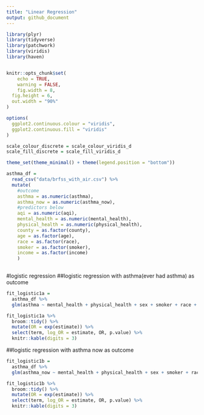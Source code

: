 ```yaml
---
title: "Linear Regression"
output: github_document
---
```


```r
library(plyr)
library(tidyverse)
library(patchwork)
library(viridis)
library(haven)


knitr::opts_chunk$set(
	echo = TRUE,
	warning = FALSE,
	fig.width = 8, 
  fig.height = 6,
  out.width = "90%"
)

options(
  ggplot2.continuous.colour = "viridis",
  ggplot2.continuous.fill = "viridis"
)

scale_colour_discrete = scale_colour_viridis_d
scale_fill_discrete = scale_fill_viridis_d

theme_set(theme_minimal() + theme(legend.position = "bottom"))
```

```r
asthma_df = 
  read_csv("data/brfss_with_air.csv") %>%
  mutate(
    #outcome
    asthma = as.numeric(asthma),
    asthma_now = as.numeric(asthma_now),
    #predictors below
    aqi = as.numeric(aqi),
    mental_health = as.numeric(mental_health),
    physical_health = as.numeric(physical_health),
    county = as.factor(county),
    age = as.factor(age),
    race = as.factor(race),
    smoker = as.factor(smoker),
    income = as.factor(income)
    )
  
```

#logistic regression
##logistic regression with asthma(ever had asthma) as outcome
```r
fit_logistic1a = 
  asthma_df %>% 
  glm(asthma ~ mental_health + physical_health + sex + smoker + race + age + income + county + aqi, data = ., family = binomial()) 
```

```r
fit_logistic1a %>% 
  broom::tidy() %>% 
  mutate(OR = exp(estimate)) %>%
  select(term, log_OR = estimate, OR, p.value) %>% 
  knitr::kable(digits = 3)
```

##logistic regression with asthma now as outcome
```r
fit_logistic1b = 
  asthma_df %>% 
  glm(asthma_now ~ mental_health + physical_health + sex + smoker + race + age + income + county + aqi, data = ., family = binomial()) 
```

```r
fit_logistic1b %>% 
  broom::tidy() %>% 
  mutate(OR = exp(estimate)) %>%
  select(term, log_OR = estimate, OR, p.value) %>% 
  knitr::kable(digits = 3)
```